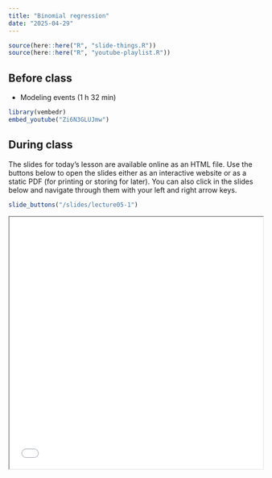 ```yaml
---
title: "Binomial regression"
date: "2025-04-29"
---
```


```r
source(here::here("R", "slide-things.R"))
source(here::here("R", "youtube-playlist.R"))
```


## Before class

- <i class="fab fa-youtube"></i> Modeling events (1 h 32 min)

```r
library(vembedr)
embed_youtube("Zi6N3GLUJmw")
```

## During class

The slides for today's lesson are available online as an HTML file. Use the buttons below to open the slides either as an interactive website or as a static PDF (for printing or storing for later). You can also click in the slides below and navigate through them with your left and right arrow keys.

```r
slide_buttons("/slides/lecture05-1")
```
<iframe src="/slides/lecture05-1.html" width="100%" height="500px"></iframe> 